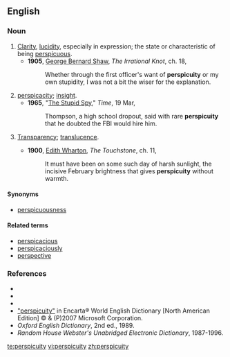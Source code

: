 ==English==

===Noun===
{{en-noun|-}}
# [[clarity|Clarity]], [[lucidity]], especially in expression; the state or characteristic of being [[perspicuous]].
#*'''1905''', [[w:George_Bernard_Shaw|George Bernard Shaw]], ''The Irrational Knot'', ch. 18,
#*:Whether through the first officer's want of '''perspicuity''' or my own stupidity, I was not a bit the wiser for the explanation.
# [[perspicacity]]; [[insight]].
#*'''1965''', "[http://www.time.com/time/magazine/article/0,9171,833549,00.html The Stupid Spy]," ''Time'', 19 Mar,
#*:Thompson, a high school dropout, said with rare '''perspicuity''' that he doubted the FBI would hire him.
# {{rare}} [[transparency|Transparency]]; [[translucence]].
#*'''1900''', [[w:Edith_Wharton|Edith Wharton]], ''The Touchstone'', ch. 11,
#*:It must have been on some such day of harsh sunlight, the incisive February brightness that gives '''perspicuity''' without warmth.

====Synonyms====
*[[perspicuousness]]

====Related terms====
*[[perspicacious]]
*[[perspicaciously]]
*[[perspective]]

===References===
*{{R:Webster 1828}}
*{{R:Webster 1913|perspicuity}}
*{{R:Dictionary.com|perspicuity}}
*[http://encarta.msn.com/dictionary_/perspicuity.html "perspicuity"] in Encarta® World English Dictionary [North American Edition] © & (P)2007 Microsoft Corporation.
*''Oxford English Dictionary'', 2nd ed., 1989.
*''Random House Webster's Unabridged Electronic Dictionary'', 1987-1996.

[[te:perspicuity]]
[[vi:perspicuity]]
[[zh:perspicuity]]